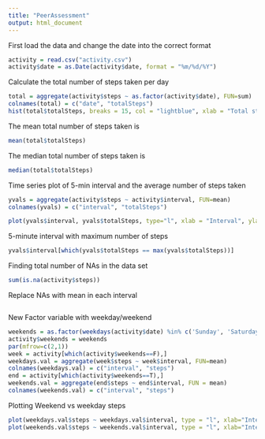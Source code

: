 ```yaml
---
title: "PeerAssessment"
output: html_document
---
```


First load the data and change the date into the correct format 

```r
activity = read.csv("activity.csv")
activity$date = as.Date(activity$date, format = "%m/%d/%Y")
```


Calculate the total number of steps taken per day 
```r
total = aggregate(activity$steps ~ as.factor(activity$date), FUN=sum)
colnames(total) = c("date", "totalSteps")
hist(total$totalSteps, breaks = 15, col = "lightblue", xlab = "Total steps per day", main = "Histogram of total steps per day")

```

The mean total number of steps taken is 
```r
mean(total$totalSteps)
```

The median total number of steps taken is 
```r
median(total$totalSteps)
```

Time series plot of 5-min interval and the average number of steps taken

```r
yvals = aggregate(activity$steps ~ activity$interval, FUN=mean)
colnames(yvals) = c("interval", "totalSteps")

plot(yvals$interval, yvals$totalSteps, type="l", xlab = "Interval", ylab = "Average total steps per day", main = "Average steps per interval")
```

5-minute interval with maximum number of steps
```r
yvals$interval[which(yvals$totalSteps == max(yvals$totalSteps))]
```

Finding total number of NAs in the data set 
```r
sum(is.na(activity$steps))
```

Replace NAs with mean in each interval 
```r

```

New Factor variable with weekday/weekend
```r
weekends = as.factor(weekdays(activity$date) %in% c('Sunday', 'Saturday'))
activity$weekends = weekends 
par(mfrow=c(2,1))
week = activity[which(activity$weekends==F),]
weekdays.val = aggregate(week$steps ~ week$interval, FUN=mean)
colnames(weekdays.val) = c("interval", "steps")
end = activity[which(activity$weekends==T),]
weekends.val = aggregate(end$steps ~ end$interval, FUN = mean)
colnames(weekends.val) = c("interval", "steps")
```

Plotting Weekend vs weekday steps 
```r
plot(weekdays.val$steps ~ weekdays.val$interval, type = "l", xlab="Interval", main = "Weekdays", ylab = "Steps")
plot(weekends.val$steps ~ weekends.val$interval, type = "l", xlab="Interval", main = "Weekends", ylab = "Steps")
```
